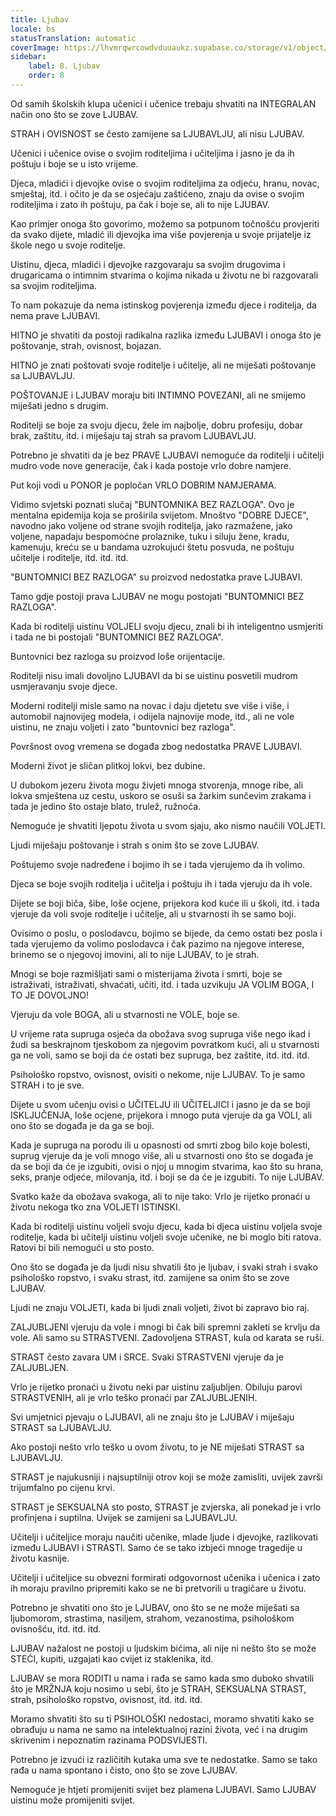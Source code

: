 ```yaml
---
title: Ljubav
locale: bs
statusTranslation: automatic
coverImage: https://lhvmrqwrcowdvduuaukz.supabase.co/storage/v1/object/public/strapi-uploads/small_cover-educacion-fundamental.webp-2d51a7828a2b1309555be27f7e2a61a0.webp
sidebar:
    label: 8. Ljubav
    order: 8
---
```

Od samih školskih klupa učenici i učenice trebaju shvatiti na INTEGRALAN način ono što se zove LJUBAV.

STRAH i OVISNOST se često zamijene sa LJUBAVLJU, ali nisu LJUBAV.

Učenici i učenice ovise o svojim roditeljima i učiteljima i jasno je da ih poštuju i boje se u isto vrijeme.

Djeca, mladići i djevojke ovise o svojim roditeljima za odjeću, hranu, novac, smještaj, itd. i očito je da se osjećaju zaštićeno, znaju da ovise o svojim roditeljima i zato ih poštuju, pa čak i boje se, ali to nije LJUBAV.

Kao primjer onoga što govorimo, možemo sa potpunom točnošću provjeriti da svako dijete, mladić ili djevojka ima više povjerenja u svoje prijatelje iz škole nego u svoje roditelje.

Uistinu, djeca, mladići i djevojke razgovaraju sa svojim drugovima i drugaricama o intimnim stvarima o kojima nikada u životu ne bi razgovarali sa svojim roditeljima.

To nam pokazuje da nema istinskog povjerenja između djece i roditelja, da nema prave LJUBAVI.

HITNO je shvatiti da postoji radikalna razlika između LJUBAVI i onoga što je poštovanje, strah, ovisnost, bojazan.

HITNO je znati poštovati svoje roditelje i učitelje, ali ne miješati poštovanje sa LJUBAVLJU.

POŠTOVANJE i LJUBAV moraju biti INTIMNO POVEZANI, ali ne smijemo miješati jedno s drugim.

Roditelji se boje za svoju djecu, žele im najbolje, dobru profesiju, dobar brak, zaštitu, itd. i miješaju taj strah sa pravom LJUBAVLJU.

Potrebno je shvatiti da je bez PRAVE LJUBAVI nemoguće da roditelji i učitelji mudro vode nove generacije, čak i kada postoje vrlo dobre namjere.

Put koji vodi u PONOR je popločan VRLO DOBRIM NAMJERAMA.

Vidimo svjetski poznati slučaj "BUNTOMNIKA BEZ RAZLOGA". Ovo je mentalna epidemija koja se proširila svijetom. Mnoštvo "DOBRE DJECE", navodno jako voljene od strane svojih roditelja, jako razmažene, jako voljene, napadaju bespomoćne prolaznike, tuku i siluju žene, kradu, kamenuju, kreću se u bandama uzrokujući štetu posvuda, ne poštuju učitelje i roditelje, itd. itd. itd.

"BUNTOMNICI BEZ RAZLOGA" su proizvod nedostatka prave LJUBAVI.

Tamo gdje postoji prava LJUBAV ne mogu postojati "BUNTOMNICI BEZ RAZLOGA".

Kada bi roditelji uistinu VOLJELI svoju djecu, znali bi ih inteligentno usmjeriti i tada ne bi postojali "BUNTOMNICI BEZ RAZLOGA".

Buntovnici bez razloga su proizvod loše orijentacije.

Roditelji nisu imali dovoljno LJUBAVI da bi se uistinu posvetili mudrom usmjeravanju svoje djece.

Moderni roditelji misle samo na novac i daju djetetu sve više i više, i automobil najnovijeg modela, i odijela najnovije mode, itd., ali ne vole uistinu, ne znaju voljeti i zato "buntovnici bez razloga".

Površnost ovog vremena se događa zbog nedostatka PRAVE LJUBAVI.

Moderni život je sličan plitkoj lokvi, bez dubine.

U dubokom jezeru života mogu živjeti mnoga stvorenja, mnoge ribe, ali lokva smještena uz cestu, uskoro se osuši sa žarkim sunčevim zrakama i tada je jedino što ostaje blato, trulež, ružnoća.

Nemoguće je shvatiti ljepotu života u svom sjaju, ako nismo naučili VOLJETI.

Ljudi miješaju poštovanje i strah s onim što se zove LJUBAV.

Poštujemo svoje nadređene i bojimo ih se i tada vjerujemo da ih volimo.

Djeca se boje svojih roditelja i učitelja i poštuju ih i tada vjeruju da ih vole.

Dijete se boji biča, šibe, loše ocjene, prijekora kod kuće ili u školi, itd. i tada vjeruje da voli svoje roditelje i učitelje, ali u stvarnosti ih se samo boji.

Ovisimo o poslu, o poslodavcu, bojimo se bijede, da ćemo ostati bez posla i tada vjerujemo da volimo poslodavca i čak pazimo na njegove interese, brinemo se o njegovoj imovini, ali to nije LJUBAV, to je strah.

Mnogi se boje razmišljati sami o misterijama života i smrti, boje se istraživati, istraživati, shvaćati, učiti, itd. i tada uzvikuju JA VOLIM BOGA, I TO JE DOVOLJNO!

Vjeruju da vole BOGA, ali u stvarnosti ne VOLE, boje se.

U vrijeme rata supruga osjeća da obožava svog supruga više nego ikad i žudi sa beskrajnom tjeskobom za njegovim povratkom kući, ali u stvarnosti ga ne voli, samo se boji da će ostati bez supruga, bez zaštite, itd. itd. itd.

Psihološko ropstvo, ovisnost, ovisiti o nekome, nije LJUBAV. To je samo STRAH i to je sve.

Dijete u svom učenju ovisi o UČITELJU ili UČITELJICI i jasno je da se boji ISKLJUČENJA, loše ocjene, prijekora i mnogo puta vjeruje da ga VOLI, ali ono što se događa je da ga se boji.

Kada je supruga na porodu ili u opasnosti od smrti zbog bilo koje bolesti, suprug vjeruje da je voli mnogo više, ali u stvarnosti ono što se događa je da se boji da će je izgubiti, ovisi o njoj u mnogim stvarima, kao što su hrana, seks, pranje odjeće, milovanja, itd. i boji se da će je izgubiti. To nije LJUBAV.

Svatko kaže da obožava svakoga, ali to nije tako: Vrlo je rijetko pronaći u životu nekoga tko zna VOLJETI ISTINSKI.

Kada bi roditelji uistinu voljeli svoju djecu, kada bi djeca uistinu voljela svoje roditelje, kada bi učitelji uistinu voljeli svoje učenike, ne bi moglo biti ratova. Ratovi bi bili nemogući u sto posto.

Ono što se događa je da ljudi nisu shvatili što je ljubav, i svaki strah i svako psihološko ropstvo, i svaku strast, itd. zamijene sa onim što se zove LJUBAV.

Ljudi ne znaju VOLJETI, kada bi ljudi znali voljeti, život bi zapravo bio raj.

ZALJUBLJENI vjeruju da vole i mnogi bi čak bili spremni zakleti se krvlju da vole. Ali samo su STRASTVENI. Zadovoljena STRAST, kula od karata se ruši.

STRAST često zavara UM i SRCE. Svaki STRASTVENI vjeruje da je ZALJUBLJEN.

Vrlo je rijetko pronaći u životu neki par uistinu zaljubljen. Obiluju parovi STRASTVENIH, ali je vrlo teško pronaći par ZALJUBLJENIH.

Svi umjetnici pjevaju o LJUBAVI, ali ne znaju što je LJUBAV i miješaju STRAST sa LJUBAVLJU.

Ako postoji nešto vrlo teško u ovom životu, to je NE miješati STRAST sa LJUBAVLJU.

STRAST je najukusniji i najsuptilniji otrov koji se može zamisliti, uvijek završi trijumfalno po cijenu krvi.

STRAST je SEKSUALNA sto posto, STRAST je zvjerska, ali ponekad je i vrlo profinjena i suptilna. Uvijek se zamijeni sa LJUBAVLJU.

Učitelji i učiteljice moraju naučiti učenike, mlade ljude i djevojke, razlikovati između LJUBAVI i STRASTI. Samo će se tako izbjeći mnoge tragedije u životu kasnije.

Učitelji i učiteljice su obvezni formirati odgovornost učenika i učenica i zato ih moraju pravilno pripremiti kako se ne bi pretvorili u tragičare u životu.

Potrebno je shvatiti ono što je LJUBAV, ono što se ne može miješati sa ljubomorom, strastima, nasiljem, strahom, vezanostima, psihološkom ovisnošću, itd. itd. itd.

LJUBAV nažalost ne postoji u ljudskim bićima, ali nije ni nešto što se može STEĆI, kupiti, uzgajati kao cvijet iz staklenika, itd.

LJUBAV se mora RODITI u nama i rađa se samo kada smo duboko shvatili što je MRŽNJA koju nosimo u sebi, što je STRAH, SEKSUALNA STRAST, strah, psihološko ropstvo, ovisnost, itd. itd. itd.

Moramo shvatiti što su ti PSIHOLOŠKI nedostaci, moramo shvatiti kako se obrađuju u nama ne samo na intelektualnoj razini života, već i na drugim skrivenim i nepoznatim razinama PODSVIJESTI.

Potrebno je izvući iz različitih kutaka uma sve te nedostatke. Samo se tako rađa u nama spontano i čisto, ono što se zove LJUBAV.

Nemoguće je htjeti promijeniti svijet bez plamena LJUBAVI. Samo LJUBAV uistinu može promijeniti svijet.

